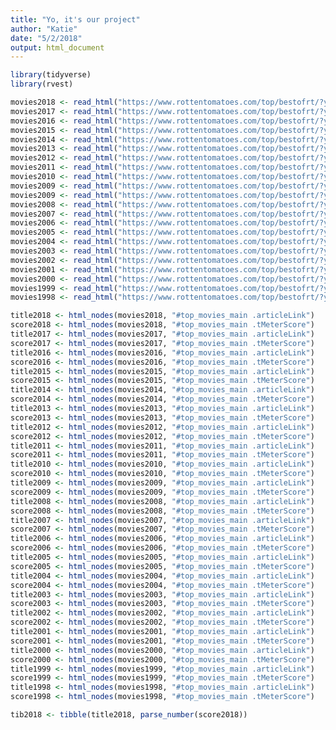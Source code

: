 ```yaml
---
title: "Yo, it's our project"
author: "Katie"
date: "5/2/2018"
output: html_document
---
```


```r
library(tidyverse)
library(rvest)
```

```r
movies2018 <- read_html("https://www.rottentomatoes.com/top/bestofrt/?year=2018")
movies2017 <- read_html("https://www.rottentomatoes.com/top/bestofrt/?year=2017")
movies2016 <- read_html("https://www.rottentomatoes.com/top/bestofrt/?year=2016")
movies2015 <- read_html("https://www.rottentomatoes.com/top/bestofrt/?year=2015")
movies2014 <- read_html("https://www.rottentomatoes.com/top/bestofrt/?year=2014")
movies2013 <- read_html("https://www.rottentomatoes.com/top/bestofrt/?year=2013")
movies2012 <- read_html("https://www.rottentomatoes.com/top/bestofrt/?year=2012")
movies2011 <- read_html("https://www.rottentomatoes.com/top/bestofrt/?year=2011")
movies2010 <- read_html("https://www.rottentomatoes.com/top/bestofrt/?year=2010")
movies2009 <- read_html("https://www.rottentomatoes.com/top/bestofrt/?year=2009")
movies2009 <- read_html("https://www.rottentomatoes.com/top/bestofrt/?year=2009")
movies2008 <- read_html("https://www.rottentomatoes.com/top/bestofrt/?year=2008")
movies2007 <- read_html("https://www.rottentomatoes.com/top/bestofrt/?year=2007")
movies2006 <- read_html("https://www.rottentomatoes.com/top/bestofrt/?year=2006")
movies2005 <- read_html("https://www.rottentomatoes.com/top/bestofrt/?year=2005")
movies2004 <- read_html("https://www.rottentomatoes.com/top/bestofrt/?year=2004")
movies2003 <- read_html("https://www.rottentomatoes.com/top/bestofrt/?year=2003")
movies2002 <- read_html("https://www.rottentomatoes.com/top/bestofrt/?year=2002")
movies2001 <- read_html("https://www.rottentomatoes.com/top/bestofrt/?year=2001")
movies2000 <- read_html("https://www.rottentomatoes.com/top/bestofrt/?year=2000")
movies1999 <- read_html("https://www.rottentomatoes.com/top/bestofrt/?year=1999")
movies1998 <- read_html("https://www.rottentomatoes.com/top/bestofrt/?year=1998")

title2018 <- html_nodes(movies2018, "#top_movies_main .articleLink")
score2018 <- html_nodes(movies2018, "#top_movies_main .tMeterScore")
title2017 <- html_nodes(movies2017, "#top_movies_main .articleLink")
score2017 <- html_nodes(movies2017, "#top_movies_main .tMeterScore")
title2016 <- html_nodes(movies2016, "#top_movies_main .articleLink")
score2016 <- html_nodes(movies2016, "#top_movies_main .tMeterScore")
title2015 <- html_nodes(movies2015, "#top_movies_main .articleLink")
score2015 <- html_nodes(movies2015, "#top_movies_main .tMeterScore")
title2014 <- html_nodes(movies2014, "#top_movies_main .articleLink")
score2014 <- html_nodes(movies2014, "#top_movies_main .tMeterScore")
title2013 <- html_nodes(movies2013, "#top_movies_main .articleLink")
score2013 <- html_nodes(movies2013, "#top_movies_main .tMeterScore")
title2012 <- html_nodes(movies2012, "#top_movies_main .articleLink")
score2012 <- html_nodes(movies2012, "#top_movies_main .tMeterScore")
title2011 <- html_nodes(movies2011, "#top_movies_main .articleLink")
score2011 <- html_nodes(movies2011, "#top_movies_main .tMeterScore")
title2010 <- html_nodes(movies2010, "#top_movies_main .articleLink")
score2010 <- html_nodes(movies2010, "#top_movies_main .tMeterScore")
title2009 <- html_nodes(movies2009, "#top_movies_main .articleLink")
score2009 <- html_nodes(movies2009, "#top_movies_main .tMeterScore")
title2008 <- html_nodes(movies2008, "#top_movies_main .articleLink")
score2008 <- html_nodes(movies2008, "#top_movies_main .tMeterScore")
title2007 <- html_nodes(movies2007, "#top_movies_main .articleLink")
score2007 <- html_nodes(movies2007, "#top_movies_main .tMeterScore")
title2006 <- html_nodes(movies2006, "#top_movies_main .articleLink")
score2006 <- html_nodes(movies2006, "#top_movies_main .tMeterScore")
title2005 <- html_nodes(movies2005, "#top_movies_main .articleLink")
score2005 <- html_nodes(movies2005, "#top_movies_main .tMeterScore")
title2004 <- html_nodes(movies2004, "#top_movies_main .articleLink")
score2004 <- html_nodes(movies2004, "#top_movies_main .tMeterScore")
title2003 <- html_nodes(movies2003, "#top_movies_main .articleLink")
score2003 <- html_nodes(movies2003, "#top_movies_main .tMeterScore")
title2002 <- html_nodes(movies2002, "#top_movies_main .articleLink")
score2002 <- html_nodes(movies2002, "#top_movies_main .tMeterScore")
title2001 <- html_nodes(movies2001, "#top_movies_main .articleLink")
score2001 <- html_nodes(movies2001, "#top_movies_main .tMeterScore")
title2000 <- html_nodes(movies2000, "#top_movies_main .articleLink")
score2000 <- html_nodes(movies2000, "#top_movies_main .tMeterScore")
title1999 <- html_nodes(movies1999, "#top_movies_main .articleLink")
score1999 <- html_nodes(movies1999, "#top_movies_main .tMeterScore")
title1998 <- html_nodes(movies1998, "#top_movies_main .articleLink")
score1998 <- html_nodes(movies1998, "#top_movies_main .tMeterScore")

tib2018 <- tibble(title2018, parse_number(score2018))

```